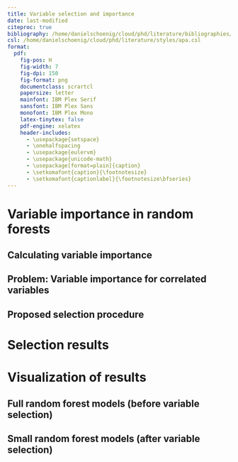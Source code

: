 ```yaml
---
title: Variable selection and importance
date: last-modified
citeproc: true
bibliography: /home/danielschoenig/cloud/phd/literature/bibliographies/phd_all.json
csl: /home/danielschoenig/cloud/phd/literature/styles/apa.csl
format:
  pdf: 
    fig-pos: H
    fig-width: 7
    fig-dpi: 150
    fig-format: png
    documentclass: scrartcl
    papersize: letter
    mainfont: IBM Plex Serif
    sansfont: IBM Plex Sans
    monofont: IBM Plex Mono
    latex-tinytex: false
    pdf-engine: xelatex
    header-includes:
      - \usepackage{setspace}
      - \onehalfspacing
      - \usepackage{eulervm}
      - \usepackage{unicode-math}
      - \usepackage[format=plain]{caption}
      - \setkomafont{caption}{\footnotesize}
      - \setkomafont{captionlabel}{\footnotesize\bfseries}
---
```


# Variable importance in random forests

## Calculating variable importance

## Problem: Variable importance for correlated variables

## Proposed selection procedure

# Selection results

# Visualization of results

## Full random forest models (before variable selection)

## Small random forest models (after variable selection)



